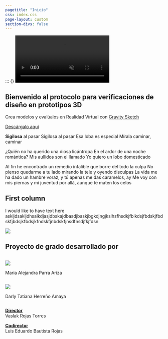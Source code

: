 ---
pagetitle: "Inicio"
css: index.css
page-layout: custom
section-divs: false
---

::: {.hero-banner}
::: {}
<video playsinline autoplay muted loop>
     <source src="imgs/video.mp4" type="video/mp4">
    Tu navegador no soporta reproducción de videos.
</video>

::: {.content-block}


::: {.hero-text}
# Bienvenido al protocolo para verificaciones de diseño en prototipos 3D

Crea modelos y evalúalos en Realidad Virtual con [Gravity Sketch](https://www.gravitysketch.com/)

[Descárgalo aquí](/practicas.qmd){.button-34  role="button"}
:::
:::
:::

::: {.header-text} 
::: {.content-container}
::: {.header-block}

**Sigilosa** al pasar
Sigilosa al pasar
Esa loba es especial
Mírala caminar, caminar

¿Quién no ha querido una diosa licántropa
En el ardor de una noche romántica?
Mis aullidos son el llamado
Yo quiero un lobo domesticado

Al fin he encontrado un remedio infalible que borre del todo la culpa
No pienso quedarme a tu lado mirando la tele y oyendo disculpas
La vida me ha dado un hambre voraz, y tú apenas me das caramelos, ay
Me voy con mis piernas y mi juventud por allá, aunque te maten los celos
:::
:::
:::

::: {.box-text}
::: {.box-container}
::: {.box-block .color-background}

  
  
::: {.grid}

::: {.g-col-6}
# First column 
I would like to have text here
askljdsakljdhsalkdjasjdbskajdbasdjbaskjbgkdjngjkslhsfhsdkjfblkdsjfbdskjfbdskfjbdsjkfbdsjkfndskfjnbdskfjnsdfnsdjfkjfdsn
:::
  
::: {.g-col-6}
![](imgs/perro.jpg){.img}
:::
  
:::  

:::
:::
:::



::: {.content-container}
::: {.header-block}

# Proyecto de grado desarrollado por
::: {.row}

::: {.column}
![](imgs/estudiantes/Alejandra.png){.img-circle}

Maria Alejandra Parra Ariza
:::
::: {.column}
![](imgs/estudiantes/Darly.png){.img-circle}

Darly Tatiana Herreño Amaya
:::

:::

[**Director**]{style="text-decoration: underline;"}  
Vaslak Rojas Torres

[**Codirector**]{style="text-decoration: underline;"}  
Luis Eduardo Bautista Rojas
:::
:::










<!-- ```{=html}
<div  style="margin: 30px; text-align: left;">
<a class="btn btn-primary" href="/practicas.html" role="button" target="_blank" style="padding: 15px 30px;">Descárgalo aquí</a>
</div>
``` -->
